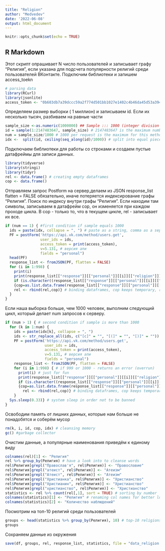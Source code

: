 ---
title: "Religion"
author: "Medvedev"
date: '2022-06-08'
output: html_document
---

```{r setup, include=FALSE}
knitr::opts_chunk$set(echo = TRUE)
```

## R Markdown

Этот скрипт опрашивает N число пользователей и записывает графу "Религия", если указана для подсчета популярности религий среди пользователей ВКонтакте. Подключим библиотеки и запишем access_toekn

```{r}
# parsing data
library(RCurl)
library(jsonlite)
access_token <- "0b603db7a39dccc59a2f774d501bb1027e1402c4b46da45d53a394a27ec0447b9c13c1cd9268c5a978f1d"

```
Определяем размер выборки ( 1 миллион) и записываем id. Если их несколько тысяч, разбиваем на равные части
```{r}
sample_size <-as.numeric(1000000) ## Sample ::: 1000 (integer division by 1000 is needed)
id = sample(1:2147483647, sample_size) # 2147483647 is the maximum number of VK ID
num = sample_size/1000 # 1000 per request is the maximum for this method
idx <-  split(id, ceiling(seq_along(id)/1000)) # split into equal pieces, pieces = number of requests to server
```

Подключаем библиотеки для работы со строками и создаем пустые датафреймы для записи данных.
```{r}
library(tidyverse)
library(stringi)
library(tidyr)
rel <- data.frame() # creating empty dataframes
cop <- data.frame()
```
Отправляем запрос Postform на сервер,делаем из JSON response_list
flatten = FALSE обязательно,  иначе потеряется индексирование графы "Религия".
Поиск по индексу внутри графы "Религия". Если находим там символы, записываем в датафрейм cop, он изменяется при каждом проходе цикла. В cop - только то, что в текущем цикле, rel - записывает их все.
```{r, echo=FALSE}
if (num == 1) { #first condition if sample equals 1000
  ids = paste(idx, collapse = ", ") # paste as a string, comma as a separator (comma is needed in this method)
  PF = postForm('https://api.vk.com/method/users.get',
                user_ids = ids,
                access_token = print(access_token),
                v=5.131, # версия апи
                fields = "personal") 
  head(PF)
  response_list <- fromJSON(PF, flatten = FALSE)
  for (i in 1:998) {
    print(i)
    print(response_list[["response"]][["personal"]][[i]][["religion"]]) #adressing to religion
    if (is.character((response_list[["response"]][["personal"]][[i]][["religion"]])) == TRUE)
    {cop=as.list.data.frame(response_list[["response"]][["personal"]][[i]][["religion"]])
    rel <- rbind(rel,cop)} # binding dataframes, cop keeps temporary, rel saves all
  }
}
```
Если наша выборка больше, чем 1000 человек, выполним следующий цикл, который делает num запросов к серверу. 
```{r, echo=FALSE}
if (num > 1) { # second condition if sample is more than 1000
  for (k in 1:num) {
    ids = paste(idx[k], collapse = ", ")
    ids <- str_replace_all(ids, c("[c]" = "", "[(]" = "", "[)]" = "")) # removing extra symbols
    PF = postForm('https://api.vk.com/method/users.get',
                  user_ids = ids,
                  access_token = print(access_token),
                  v=5.131, # версия апи
                  fields = "personal")
    response_list <- fromJSON(PF, flatten = FALSE)
    for (i in 1:998) { # if 999 or 1000 - returns an error (overrun)
      print(i) # just for fun
      print(response_list[["response"]][["personal"]][[i]][["religion"]]) 
      if (is.character((response_list[["response"]][["personal"]][[i]][["religion"]])) == TRUE) #adressing to religion
      {cop=as.list.data.frame(response_list[["response"]][["personal"]][[i]][["religion"]])
        rel <- rbind(rel,cop)} # binding dataframes, cop keeps temporary, rel saves all
    }
  Sys.sleep(0.33)} # system sleep in order not to be banned
}
```
Освободим память от лишних данных, которые нам больше не понадобятся и соберём мусор
```{r}
rm(k, i, id, cop, idx) # cleansing memory
gc() #garbage collector
```
Очистим данные, а популярные наименования приведём к единому виду 
```{r}
colnames(rel)[1] <- "Религия"
rel %>% group_by(Религия) # have a look into to cleanse words
rel$Религия[grepl("Православ'я", rel$Религия)] <- "Православие"
rel$Религия[grepl("атеист", rel$Религия)] <- "Атеизм"
rel$Религия[grepl("Атеист", rel$Религия)] <- "Атеизм"
rel$Религия[grepl("Христианка", rel$Религия)] <- "Христианство"
rel$Религия[grepl("Христианин", rel$Религия)] <- "Христианство"
rel$Религия[grepl("христианство", rel$Религия)] <- "Христианство"
statistics <- rel %>% count(rel[,1], sort = TRUE) # sorting by number
colnames(statistics)[1] <- "Религия" # renaming col names for better look
colnames(statistics)[2] <- "Количество наблюдений"
```
Посмотрим на топ-10 религий среди пользователей
```{r}
groups <- head(statistics %>% group_by(Религия), 10) # top-10 religions are given
groups
```
Сохраняем данные из окружения
```{r}
save(df, groups, rel, response_list, statistics, file = "data_religion.Rdata") # saving RDA
```

